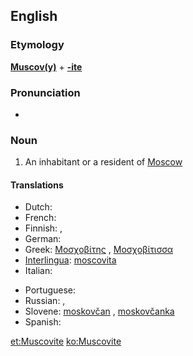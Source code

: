 {{also|muscovite}}
==English==

===Etymology===
'''[[Muscovy|Muscov(y)]]''' + '''[[-ite]]'''

===Pronunciation===
* {{audio|en-us-Muscovite.ogg|Audio (US)}}

===Noun===
{{en-noun}}

# An inhabitant or a resident of [[Moscow]]

====Translations====
{{trans-top|resident of Moscow}}
* Dutch: {{t|nl|Moskoviet|m}}
* French: {{t+|fr|moscovite|m|f}}
* Finnish: {{t-|fi|moskovalainen}}, {{t-|fi|moskoviitti}}
* German: {{t-|de|Moskowit}}
* Greek: [[Μοσχοβίτης]] {{m}}, [[Μοσχοβίτισσα]] {{f}}
* [[Interlingua]]: [[moscovita]] {{m|f}}
* Italian: {{t-|it|moscovita|m|f}}
{{trans-mid}}
* Portuguese: {{t+|pt|moscovita|m|f}}
* Russian: {{t+|ru|москвич|m|tr=moskvíč|sc=Cyrl}}, {{t+|ru|москвичка|f|tr=moskvíčka|sc=Cyrl}}
* Slovene: [[moskovčan]] {{m}}, [[moskovčanka]] {{f}}
* Spanish: {{t+|es|moscovita|m|f}}
{{trans-bottom}}

[[et:Muscovite]]
[[ko:Muscovite]]